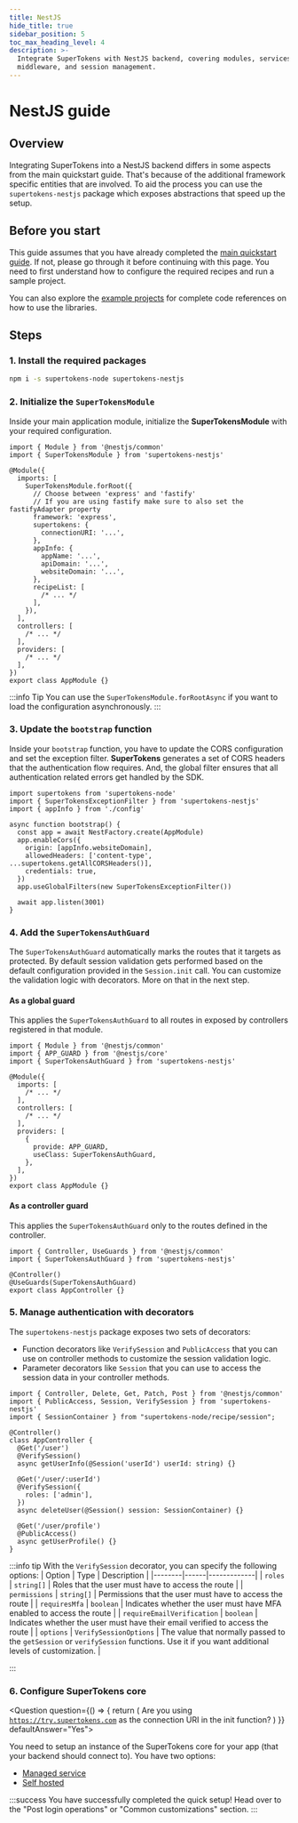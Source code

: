 ```yaml
---
title: NestJS
hide_title: true
sidebar_position: 5
toc_max_heading_level: 4
description: >-
  Integrate SuperTokens with NestJS backend, covering modules, services,
  middleware, and session management.
---
```






# NestJS guide

## Overview


Integrating SuperTokens into a NestJS backend differs in some aspects from the main quickstart guide.
That's because of the additional framework specific entities that are involved.
To aid the process you can use the `supertokens-nestjs` package which exposes abstractions that speed up the setup.

## Before you start

This guide assumes that you have already completed the [main quickstart guide](/docs/quickstart/introduction).
If not, please go through it before continuing with this page.
You need to first understand how to configure the required recipes and run a sample project.

You can also explore the [example projects](https://github.com/supertokens/supertokens-nestjs/tree/main/examples) for complete code references on how to use the libraries.

## Steps

### 1. Install the required packages 

```bash
npm i -s supertokens-node supertokens-nestjs
```

### 2. Initialize the `SuperTokensModule` 

Inside your main application module, initialize the **SuperTokensModule** with your required configuration.

```tsx
import { Module } from '@nestjs/common'
import { SuperTokensModule } from 'supertokens-nestjs'

@Module({
  imports: [
    SuperTokensModule.forRoot({
      // Choose between 'express' and 'fastify'
      // If you are using fastify make sure to also set the fastifyAdapter property
      framework: 'express',
      supertokens: {
        connectionURI: '...',
      },
      appInfo: {
        appName: '...',
        apiDomain: '...',
        websiteDomain: '...',
      },
      recipeList: [
        /* ... */
      ],
    }),
  ],
  controllers: [
    /* ... */
  ],
  providers: [
    /* ... */
  ],
})
export class AppModule {}
```


:::info Tip
You can use the `SuperTokensModule.forRootAsync` if you want to load the configuration asynchronously.
:::

### 3. Update the `bootstrap` function

Inside your `bootstrap` function, you have to update the CORS configuration and set the exception filter.
**SuperTokens** generates a set of CORS headers that the authentication flow requires.
And, the global filter ensures that all authentication related errors get handled by the SDK.

```tsx
import supertokens from 'supertokens-node'
import { SuperTokensExceptionFilter } from 'supertokens-nestjs'
import { appInfo } from './config'

async function bootstrap() {
  const app = await NestFactory.create(AppModule)
  app.enableCors({
    origin: [appInfo.websiteDomain],
    allowedHeaders: ['content-type', ...supertokens.getAllCORSHeaders()],
    credentials: true,
  })
  app.useGlobalFilters(new SuperTokensExceptionFilter())

  await app.listen(3001)
}
```
### 4. Add the `SuperTokensAuthGuard`

The `SuperTokensAuthGuard` automatically marks the routes that it targets as protected.
By default session validation gets performed based on the default configuration provided in the `Session.init` call.
You can customize the validation logic with decorators. 
More on that in the next step.

#### As a global guard

This applies the `SuperTokensAuthGuard` to all routes in exposed by controllers registered in that module.

```tsx
import { Module } from '@nestjs/common'
import { APP_GUARD } from '@nestjs/core'
import { SuperTokensAuthGuard } from 'supertokens-nestjs'

@Module({
  imports: [
    /* ... */
  ],
  controllers: [
    /* ... */
  ],
  providers: [
    {
      provide: APP_GUARD,
      useClass: SuperTokensAuthGuard,
    },
  ],
})
export class AppModule {}
```

#### As a controller guard

This applies the `SuperTokensAuthGuard` only to the routes defined in the controller.

```tsx
import { Controller, UseGuards } from '@nestjs/common'
import { SuperTokensAuthGuard } from 'supertokens-nestjs'

@Controller()
@UseGuards(SuperTokensAuthGuard)
export class AppController {}
```

### 5. Manage authentication with decorators

The `supertokens-nestjs` package exposes two sets of decorators:
- Function decorators like `VerifySession` and `PublicAccess` that you can use on controller methods to customize the session validation logic.
- Parameter decorators like `Session` that you can use to access the session data in your controller methods.


```tsx
import { Controller, Delete, Get, Patch, Post } from '@nestjs/common'
import { PublicAccess, Session, VerifySession } from 'supertokens-nestjs'
import { SessionContainer } from "supertokens-node/recipe/session";

@Controller()
class AppController {
  @Get('/user')
  @VerifySession()
  async getUserInfo(@Session('userId') userId: string) {}

  @Get('/user/:userId')
  @VerifySession({
    roles: ['admin'],
  })
  async deleteUser(@Session() session: SessionContainer) {}

  @Get('/user/profile')
  @PublicAccess()
  async getUserProfile() {}
}
```

:::info tip
With the `VerifySession` decorator, you can specify the following options:
| Option | Type | Description |
|--------|------|-------------|
| `roles` | `string[]` | Roles that the user must have to access the route |
| `permissions` | `string[]` | Permissions that the user must have to access the route |
| `requiresMfa` | `boolean` | Indicates whether the user must have MFA enabled to access the route |
| `requireEmailVerification` | `boolean` | Indicates whether the user must have their email verified to access the route |
| `options` | `VerifySessionOptions` | The value that normally passed to the `getSession` or `verifySession` functions. Use it if you want additional levels of customization. |

:::


### 6. Configure SuperTokens core

<Question
    question={() => {
        return (
            <span>Are you using <code>https://try.supertokens.com</code> as the connection URI in the init function?</span>
        )
    }} defaultAnswer="Yes">
<Answer title="Yes">

You need to setup an instance of the SuperTokens core for your app (that your backend should connect to). You have two options:
- [Managed service](/docs/quickstart/next-steps#configure-the-core-service)
- [Self hosted](/docs/deployment/self-host-supertokens) 


</Answer>
<Answer title="No">

:::success
You have successfully completed the quick setup! Head over to the "Post login operations" or "Common customizations" section.
:::

</Answer>
</Question>
